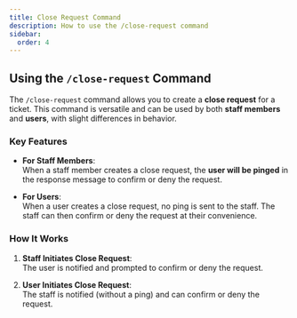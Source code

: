 ```yaml
---
title: Close Request Command
description: How to use the /close-request command
sidebar:
  order: 4
---
```


## Using the `/close-request` Command

The `/close-request` command allows you to create a **close request** for a ticket. This command is versatile and can be used by both **staff members** and **users**, with slight differences in behavior.

### Key Features

- **For Staff Members**:  
   When a staff member creates a close request, the **user will be pinged** in the response message to confirm or deny the request.

- **For Users**:  
   When a user creates a close request, no ping is sent to the staff. The staff can then confirm or deny the request at their convenience.

### How It Works

1. **Staff Initiates Close Request**:  
    The user is notified and prompted to confirm or deny the request.

2. **User Initiates Close Request**:  
    The staff is notified (without a ping) and can confirm or deny the request.
